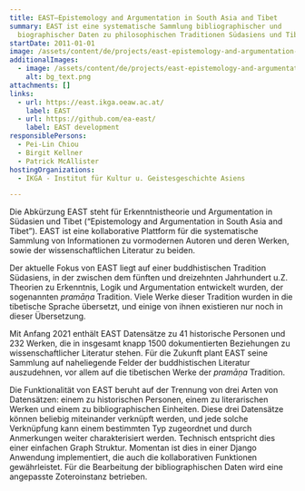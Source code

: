 ```yaml
---
title: EAST—Epistemology and Argumentation in South Asia and Tibet
summary: EAST ist eine systematische Sammlung bibliographischer und
  biographischer Daten zu philosophischen Traditionen Südasiens und Tibets.
startDate: 2011-01-01
image: /assets/content/de/projects/east-epistemology-and-argumentation-south-asia-and-tibet/bg_text_neu2.png
additionalImages:
  - image: /assets/content/de/projects/east-epistemology-and-argumentation-south-asia-and-tibet/additionalImages/bg_text.png
    alt: bg_text.png
attachments: []
links:
  - url: https://east.ikga.oeaw.ac.at/
    label: EAST
  - url: https://github.com/ea-east/
    label: EAST development
responsiblePersons:
  - Pei-Lin Chiou
  - Birgit Kellner
  - Patrick McAllister
hostingOrganizations:
  - IKGA - Institut für Kultur u. Geistesgeschichte Asiens

---
```

Die Abkürzung EAST steht für Erkenntnistheorie und Argumentation in Südasien und Tibet (“Epistemology and Argumentation in South Asia and Tibet”). EAST ist eine kollaborative Plattform für die systematische Sammlung von Informationen zu vormodernen Autoren und deren Werken, sowie der wissenschaftlichen Literatur zu beiden.

Der aktuelle Fokus von EAST liegt auf einer buddhistischen Tradition Südasiens, in der zwischen dem fünften und dreizehnten Jahrhundert u.Z. Theorien zu Erkenntnis, Logik und Argumentation entwickelt wurden, der sogenannten _pramāṇa_ Tradition. Viele Werke dieser Tradition wurden in die tibetische Sprache übersetzt, und einige von ihnen existieren nur noch in dieser Übersetzung.

Mit Anfang 2021 enthält EAST Datensätze zu 41 historische Personen und 232 Werken, die in insgesamt knapp 1500 dokumentierten Beziehungen zu wissenschaftlicher Literatur stehen. Für die Zukunft plant EAST seine Sammlung auf naheliegende Felder der buddhistischen Literatur auszudehnen, vor allem auf die tibetischen Werke der _pramāṇa_ Tradition.

Die Funktionalität von EAST beruht auf der Trennung von drei Arten von Datensätzen: einem zu historischen Personen, einem zu literarischen Werken und einem zu bibliographischen Einheiten. Diese drei Datensätze können beliebig miteinander verknüpft werden, und jede solche Verknüpfung kann einem bestimmten Typ zugeordnet und durch Anmerkungen weiter charakterisiert werden. Technisch entspricht dies einer einfachen Graph Struktur. Momentan ist dies in einer Django Anwendung implementiert, die auch die kollaborativen Funktionen gewährleistet. Für die Bearbeitung der bibliographischen Daten wird eine angepasste Zoteroinstanz betrieben.